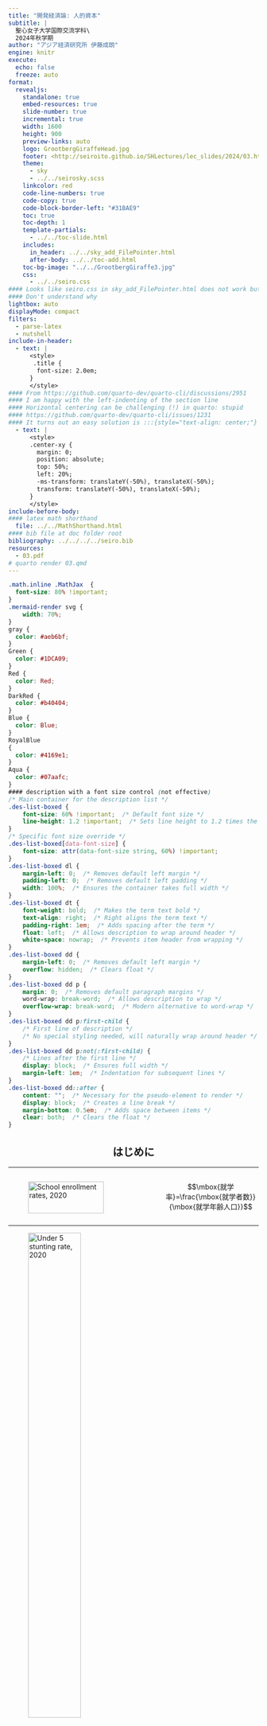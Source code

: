 ```yaml
---
title: "開発経済論: 人的資本"
subtitle: |
  聖心女子大学国際交流学科\
  2024年秋学期
author: "アジア経済研究所 伊藤成朗"
engine: knitr
execute:
  echo: false
  freeze: auto
format:
  revealjs:
    standalone: true
    embed-resources: true
    slide-number: true
    incremental: true
    width: 1600
    height: 900
    preview-links: auto
    logo: GrootbergGiraffeHead.jpg
    footer: <http://seiroito.github.io/SHLectures/lec_slides/2024/03.html>
    theme: 
      - sky
      - ../../seirosky.scss
    linkcolor: red
    code-line-numbers: true
    code-copy: true
    code-block-border-left: "#31BAE9"
    toc: true
    toc-depth: 1
    template-partials: 
      - ../../toc-slide.html
    includes:
      in_header: ../../sky_add_FilePointer.html
      after-body: ../../toc-add.html
    toc-bg-image: "../../GrootbergGiraffe3.jpg"
    css:
      - ../../seiro.css
#### Looks like seiro.css in sky_add_FilePointer.html does not work but local ../../seiro.css works
#### Don't understand why
lightbox: auto
displayMode: compact
filters:
  - parse-latex
  - nutshell
include-in-header:
  - text: |
      <style>
       .title {
        font-size: 2.0em;
      }
      </style>
#### From https://github.com/quarto-dev/quarto-cli/discussions/2951
#### I am happy with the left-indenting of the section line
#### Horizontal centering can be challenging (!) in quarto: stupid
#### https://github.com/quarto-dev/quarto-cli/issues/1231
#### It turns out an easy solution is :::{style="text-align: center;"}
  - text: |
      <style>
      .center-xy {
        margin: 0;
        position: absolute;
        top: 50%;
        left: 20%;
        -ms-transform: translateY(-50%), translateX(-50%);
        transform: translateY(-50%), translateX(-50%);
      }
      </style>
include-before-body:
#### latex math shorthand
  file: ../../MathShorthand.html 
#### bib file at doc folder root
bibliography: ../../../../seiro.bib
resources:
  - 03.pdf
# quarto render 03.qmd
---
```

```css
.math.inline .MathJax  {
  font-size: 80% !important;
}
.mermaid-render svg {
    width: 70%; 
}
gray {
  color: #aeb6bf;
}
Green {
  color: #1DCA09;
}
Red {
  color: Red;
}
DarkRed {
  color: #b40404;
}
Blue {
  color: Blue;
}
RoyalBlue
{
  color: #4169e1;
}
Aqua {
  color: #07aafc;
}
#### description with a font size control (not effective)
/* Main container for the description list */
.des-list-boxed {
    font-size: 60% !important;  /* Default font size */
    line-height: 1.2 !important;  /* Sets line height to 1.2 times the font size */
}
/* Specific font size override */
.des-list-boxed[data-font-size] {
    font-size: attr(data-font-size string, 60%) !important;
}
.des-list-boxed dl {
    margin-left: 0;  /* Removes default left margin */
    padding-left: 0;  /* Removes default left padding */
    width: 100%;  /* Ensures the container takes full width */
}
.des-list-boxed dt {
    font-weight: bold;  /* Makes the term text bold */
    text-align: right;  /* Right aligns the term text */
    padding-right: 1em;  /* Adds spacing after the term */
    float: left;  /* Allows description to wrap around header */
    white-space: nowrap;  /* Prevents item header from wrapping */
}
.des-list-boxed dd {
    margin-left: 0;  /* Removes default left margin */
    overflow: hidden;  /* Clears float */
}
.des-list-boxed dd p {
    margin: 0;  /* Removes default paragraph margins */
    word-wrap: break-word;  /* Allows description to wrap */
    overflow-wrap: break-word;  /* Modern alternative to word-wrap */
}
.des-list-boxed dd p:first-child {
    /* First line of description */
    /* No special styling needed, will naturally wrap around header */
}
.des-list-boxed dd p:not(:first-child) {
    /* Lines after the first line */
    display: block;  /* Ensures full width */
    margin-left: 1em;  /* Indentation for subsequent lines */
}
.des-list-boxed dd::after {
    content: "";  /* Necessary for the pseudo-element to render */
    display: block;  /* Creates a line break */
    margin-bottom: 0.5em;  /* Adds space between items */
    clear: both;  /* Clears the float */
}
```

::: {style="text-align: center;"}
# はじめに
:::

----

::::::::::{.columns}
::::{.column width="60%"}
![School enrollment rates, 2020](HK/figure/SG.png){width="85%"}
::::

::::{.column width="40%"}
$$\mbox{就学率}=\frac{\mbox{就学者数}}{\mbox{就学年齢人口}}$$
::::
::::::::::

----

![Under 5 stunting rate, 2020](HK/figure/HG.png){width="50%"}

----

![Infant mortality rate, 2020](HK/figure/MG.png){width="50%"}

----

人的資本とは

. . .

教育、訓練、健康(保健)など、人間の生産性を高める無形資産。

. . .

古くはアダム・スミスにその概念が見出されるが、近代になって提唱したのがアメリカの経済発展を研究した\citet{Schultz1960, Schultz1961}、賃金を職歴と教育水準に関連づける実証研究をした\citet{Mincer1974}、最適な人的資本投資に関する理論的貢献をした\citet{Becker1962, Becker1964}など。

. . .

教育水準や保健指標が優れているほど所得は高いので、教育や保健の普及が所得を増やすかもしれない...

. . .

貧困の罠では経済全体が豊かになるメカニズムとその障壁を考えた

このセクションでは、個々の家計が豊かになるメカニズムを人的資本投資を通じて考える

----

## : Labour productivity

<!-- * $\large{労働生産性}=\frac{\mbox{GDP}}{\large{\mbox{雇用者数}}}$-->

* 労働生産性=GDP/雇用者数
   * ここでの労働生産性の計算方法
      * 長所: GDP関連統計(国民経済計算)だけで計算可能
      * 短所: 労働時間を考慮していない
   * 通常は生産量/総労働時間、生産金額/総労働時間などで計算

## :x LProd2

----

::::::::::{.columns}

::::{.column width="55%"}
![被雇用者1人あたりGDP(労働生産性)](HK/figure/LabourProductivityPerEmployee.jpg){width="85%"}

<script src="https://cdn.lordicon.com/lordicon.js"></script>
<lord-icon
    src="https://cdn.lordicon.com/ujxzdfjx.json"
    trigger="hover"
    style="width:30px;height:30px">
</lord-icon> [OECD](https://stats.oecd.org/Index.aspx?DataSetCode=PDB_LV)<div style="text-align: right; font-size: 12px"><a href="https://lordicon.com/">Animated icons by Lordicon.com</a></div>
::::

::::{.column width="45%"}
* [:労働生産性](#LabourProductivity)
* 中国、韓国、インドの労働生産性は急速に成長、ただし、インドの水準はまだ低い
* 南アフリカとインドネシアの労働生産性は低く、成長も遅い
* リーマン・ショックを引き起こしたアメリカは、ショック後も労働生産性が成長
::::
::::::::::

----

::::::::::{.columns}
::::{.column width="55%"}
![被雇用者1人あたりGDP(労働生産性): 現在の高所得国のみ](HK/figure/LabourProductivityPerEmployee2.jpg){width="85%"}

<script src="https://cdn.lordicon.com/lordicon.js"></script>
<lord-icon
    src="https://cdn.lordicon.com/ujxzdfjx.json"
    trigger="hover"
    style="width:30px;height:30px">
</lord-icon> [OECD](https://stats.oecd.org/Index.aspx?DataSetCode=PDB_LV)<div style="text-align: right; font-size: 12px"><a href="https://lordicon.com/">Animated icons by Lordicon.com</a></div>
::::

::::{.column width="45%"}
*	日本の労働生産性はバブル崩壊後も1996年頃までアメリカと似た成長率、それ以降は差が拡大
*	1990年代末期は就職氷河期、デフレの始まり(CPI, 1998年9月)
*	2011年大震災以降、労働生産性は僅かに上昇したが、アベノミクス以降も成長せず、COVID-19蔓延以前の2018年から低下
::::
::::::::::

----


::::::::::{.columns}
::::{.column width="70%"}
![1人あたりGDP](HK/figure/GDPPerCapita.jpg){width="85%}

<script src="https://cdn.lordicon.com/lordicon.js"></script>
<lord-icon
    src="https://cdn.lordicon.com/ujxzdfjx.json"
    trigger="hover"
    style="width:30px;height:30px">
</lord-icon> [OECD](https://stats.oecd.org/Index.aspx?DataSetCode=PDB_LV)<div style="text-align: right; font-size: 12px"><a href="https://lordicon.com/">Animated icons by Lordicon.com</a></div>
::::

::::{.column width="30%"}
* 1人当たりGDPは労働生産性とトレンドと近似
* (ここでの)低所得国と高所得国の差は縮まっている
* 南アフリカはインドネシアに追いつかれた
* 1人当たりGDPでも日本は韓国に追いつかれた
* 南アフリカは中国よりも労働生産性は高いが1人当たりGDPは低い
::::
::::::::::

----

::::::::::{.columns}
::::{.column width="70%"}
![1人あたりGDP: 現在の高所得国のみ](HK/figure/GDPPerCapita2.jpg){width="85%}

<script src="https://cdn.lordicon.com/lordicon.js"></script>
<lord-icon
    src="https://cdn.lordicon.com/ujxzdfjx.json"
    trigger="hover"
    style="width:30px;height:30px">
</lord-icon> [OECD](https://stats.oecd.org/Index.aspx?DataSetCode=PDB_LV)<div style="text-align: right; font-size: 12px"><a href="https://lordicon.com/">Animated icons by Lordicon.com</a></div>
::::

::::{.column width="30%"}
* 日本は1997年からアメリカとドイツとの格差拡大
* 日本はアベノミクスの1年前から成長
* 日本は労働生産性は低迷しているのに1人当たりGDPは成長
   * 就労人数(時間人)が増えたため
::::
::::::::::

----

::::::::::{.columns}
::::{.column width="70%"}
![資本分配率(=資本報酬/国民所得=1-労働分配率)](HK/figure/PikettySaezZucman.jpg){width="85%}

<script src="https://cdn.lordicon.com/lordicon.js"></script>
<lord-icon
    src="https://cdn.lordicon.com/ujxzdfjx.json"
    trigger="hover"
    style="width:30px;height:30px">
</lord-icon> @PikettySaezZucman2018, Table A49より作成
<div style="text-align: right; font-size: 12px"><a href="https://lordicon.com/">Animated icons by Lordicon.com</a></div>
::::

::::{.column width="30%"}
* 大戦期以降-1990年前後: 資本分配率は低下
* 1990年前後-: 資本分配率は上昇
   * 人的資本は増えているのに労働分配率は低下
   * 生産物市場の独寡占化oligopoly+労働市場の独寡占化oligopsony?
::::
::::::::::


----

```r
# downloaded from https://data.worldbank.org/indicator/NY.GDP.PCAP.PP.KD
# GDP per capita, PPP (constant 2017 international $) GDP per capita based on purchasing power parity (PPP). PPP GDP is gross domestic product converted to international dollars using purchasing power parity rates. An international dollar has the same purchasing power over GDP as the U.S. dollar has in the United States. GDP at purchaser's prices is the sum of gross value added by all resident producers in the country plus any product taxes and minus any subsidies not included in the value of the products. It is calculated without making deductions for depreciation of fabricated assets or for depletion and degradation of natural resources. Data are in constant 2017 international dollars.
library(data.table)
grepout <- function(str, x)
  # returns element of match (not numbers)
  x[grep(str, x, perl = T)]
repseq <- function(seq, rep)
#       returns a sequence with each elements repeated by rep times
{z <- NULL; for (i in 1:length(seq)) z <- c(z,rep(seq[i],rep)); return(z)}
y <- fread("1/data/API_NY.GDP.PCAP.PP.KD_DS2_en_csv_v2_2925849.csv", 
  header = T, skip = 2, sep = ",")
setnames(y, 
  grepout("^1|^2", colnames(y))
  , paste0("pcdgp.", grepout("^1|^2", colnames(y)))
  )
yL <- reshape(y, direction = "long", idvar = c("Country Name", "Country Code"),
  varying = grepout("^pc", colnames(y)))
yL[, c("indicator", "Indicator Name", "Indicator Code", "V67") := NULL]
setnames(yL, c("name", "code", "year", "value"))
# lag with n=1 and pad with NA (returns vector)
setkey(yL, name, year)
yL[, gY1 := shift(value, n=1, fill=NA, type="lag"), by = .(name)]
yL[, gY := (value-gY1)/gY1]
yL <- yL[year >= 1990]
yL[, trend := 1:.N, by = code]
lm1 <- lm(log(value) ~ trend, data = yL[grepl("JP", code) & year >= 1991 & year <= 2012, ])
```
```r
# 総務省統計局、労働力調査、長期時系列データ, unit = 10 thousands
#https://www.stat.go.jp/data/roudou/longtime/zuhyou/lt01-a10.xlsx
lfj <- fread("HK/JapanLabourForce.prn", skip = 2, header = T)
lfj <- lfj[-(1:2), ]
lfj[, year := repseq(1953:2021, 12)]
# okinawa is included from 1973 onwards
lfj <- lfj[year >= 1973, ]
lfj[, c("Mon", "star") := NULL]
setnames(lfj, c("year", "month", 
  paste(rep(grepout("L|E|U|N", colnames(lfj)), each = 3), c("t", "m", "f"), sep = ".")))
lfjL <- reshape(lfj, direction = "long", idvar = c("year", "month"),
  varying = grepout("L|E|U|N", colnames(lfj)))
setnames(lfjL, c("year", "month", "GenderGroup",
  "LForce", "Employed", "Employee", "Unemployed", "NLForce", "URate"))
lfjL[, month := unlist(strsplit(month, "月"))]
nv <- c("year", "month", "LForce", "Employed", "Employee", "Unemployed", "NLForce", "URate")
lfjL[, (nv) := lapply(.SD, as.numeric), .SDcols = nv]
# merge population census 人口推計, 政府統計コード=00200524, unit = thousand
popj <- fread("HK/JapanPopulation.prn", skip = 1, header = T)
popj2 <- fread("HK/JapanPop2015-2019.prn", skip = 5, header = T)
popj2 <- popj2[grepl("総数", AgeGroup) & !grepl("%", unit), .(year, GenderGroup, value)]
popj2[, gen := "t"]
popj2[grepl("男$", GenderGroup), gen := "m"]
popj2[grepl("女$", GenderGroup), gen := "f"]
popj2[, GenderGroup := NULL]
popj[, memo := NULL]
popL <- reshape(popj, direction = "long", idvar = c("year"),
  varying = grepout("pop", colnames(popj)))
setnames(popL, "time", "GenderGroup")
setnames(popj2, c("value", "gen"), c("pop", "GenderGroup"))
pop <- rbindlist(list(popL, popj2), use.names = T)
pop2 <- pop[year == 2019]
pop2[, year := 2020]
pop <- rbind(pop, pop2)
setkey(pop, year, GenderGroup)
setkey(lfjL, year, GenderGroup)
lf <- pop[lfjL]
lf[, Date := as.IDate(strftime(paste(year, month, 1, sep = "-"), format = "%Y-%m-%d"))]
lf[, LFRate := LForce*10/pop]
lf[, ERate := 1-URate/100]
lf[, ELRate := LFRate*ERate]
lf[, GenderGroup := factor(GenderGroup, levels = c("t", "f", "m"))]
lf[, GenderGroup := factor(GenderGroup, labels = c("合計", "女", "男"))]
lf <- lf[, .(Date, GenderGroup, LFRate, ERate, ELRate)]
lf <- unique(lf)
setnames(lf, 
  c("LFRate", "ERate", "ELRate"), 
  paste0("value.", c("LFRate", "ERate", "ELRate"))) 
lfL <- reshape(lf, direction = "long", idvar = c("Date", "GenderGroup"),
  varying = grepout("val", colnames(lf)))
setnames(lfL, "time", "variable")
lfL[, variable := factor(variable, levels = c("ELRate", "LFRate", "ERate"))]
lfL[, variable := factor(variable, labels = c("就業率*労働力率", "労働力率", "就業率"))]
lfL2 <- lfL[grepl("就業率\\*労働力率", variable) & grepl("合計", GenderGroup) & Date >= as.IDate("1991-01-01") & Date <= as.IDate("2012-12-01"), ]
lfL2[, trend := 1:.N]
lm2 <- lm(log(value) ~ trend, data = lfL2)
```
```r
# labour shares in japan
ls <- fread("HK/LabourShareFromFRED.csv", header = T)
setnames(ls, c("date", "value"))
ls[, trend := 1:.N]
ls[, Date := as.IDate(date)]
lm3 <- lm(log(value) ~ trend, data = ls[Date >= as.IDate("1991-01-01") & Date <= as.IDate("2012-01-01")])
```

::::::::::{.columns}
::::{.column width="40%"}
![@ADKPV2020, Figure 1](HK/figure/ADKPV2021_Fig1small.jpg)
::::

::::{.column width="60%"}
* 労働分配率は1980年代からすべての国で低下、日本では`r formatC((exp(summary(lm3)$coeff[2, 1]*22)-1)*100, digits = 3, format = "f")`%低下
* 1991-2012: 就業率*労働力率は`r formatC((exp(summary(lm2)$coeff[2, 1]*22)-1)*100, digits = 3, format = "f")`%変化(次2枚のスライド)、1人あたりGDPは`r formatC((exp(summary(lm1)$coeff[2, 1]*22)-1)*100, digits = 3, format = "f")`%成長
* 日本の労働分配率の低下の主な背景: 1人あたりGDP成長率(`r formatC((exp(summary(lm1)$coeff[2, 1]*22)-1)*100, digits = 3, format = "f")`%)よりも平均労働所得の成長率(`r formatC((exp(summary(lm3)$coeff[2, 1]*22)-1+exp(summary(lm1)$coeff[2, 1]*22)-1-(exp(summary(lm2)$coeff[2, 1]*22)-1))*100, digits = 3, format = "f")`%)が低かったため
   * 就業率や労働力率の影響は小さい
   * 1人あたりGDPの増分から、労働者よりも多くを企業所有者が得た
   * 所有者と株主が富を増やした
::::
::::::::::

$$
\mbox{労働分配率}
=\frac{\mbox{労働所得}}{\mbox{GDP}}
=\frac{\frac{\mbox{労働所得}}{\mbox{人口}}}{\frac{\mbox{GDP}}{\mbox{人口}}}
=\frac{\frac{\mbox{労働所得}}{\mbox{労働者数}}\frac{\mbox{労働者数}}{\mbox{労働力}}\frac{\mbox{労働力}}{\mbox{人口}}}{\frac{\mbox{GDP}}{\mbox{人口}}}
=\frac{\mbox{平均労働所得}\times\mbox{就業率}\times\mbox{労働力率}}{\mbox{1人あたりGDP}}.
$$


----


@Schultz1960 の疑問と仮説


1. 労働人口や資本の増加以上に生産が増えているのはなぜか

* つまり、生産額/労働量=労働生産性、生産額/資本サービス価値=資本生産性が増えているのはなぜか
   * 国内総生産(GDP)/人口=1人当たりGDP(労働人口$<$人口だが国単位での労働生産性を近似)も増えている。

2. 労働分配率はなぜ上昇しているのか(1960年当時)\hfill\hyperlink{LShare<1>}{\beamergotobutton{先進国労働分配率}}

. . .

<br>

人間への投資が労働生産性を高めているため

. . .

人間への投資の成果=人的資本human capital

. . .

人間を資本という物として捉えるのは当時(現在も?)「けしからん」

. . .

\citet{Becker1964}も\textit{Human Capital: A theoretical and empirical analysis, with special reference to education}などと副題を付けた

----

人的資本の分類

:::{.des-list-boxed}
知的能力
: 知識、技能

物的能力
: 健康
:::

* 知識と技能は性質が異なる
   * 技能: 人間に体化される&rarr;私的財
   * 知識: 社会に蓄積されて共有される&rarr;公共財: 他者の消費は競合しないし排除もできない
* 健康は運動能力と感染源(!)に分けると性質が異なる
   * 運動能力: 人間に体化される&rarr;私的財
   * 感染源: 社会に広める&rarr;外部性のある私的財: 他者への影響が市場で価格評価されないので、個人の行動は他者への感染を考慮しにくい
      * 自分は軽症にしかならないから、感染予防努力を緩める
      * 「マスク着用を強要するのは自由の侵害」...自由のためなら感染する覚悟がある?

----

知識生産=研究開発(R\&D)活動

. . .

模倣されると利益が減るので、知識生産は社会的に最適水準よりも少なくなりがち

. . .

特許patents、著作権copyright、商標trademarkなどで知的財産権を保護して少なくなりすぎないようにする

. . .

原則は理解されても、保護や違反摘発・懲罰の適切な水準に合意がない

----

* キムリア(白血病やリンパ腫、1回投与で3349万円)、ザインテグロ(ベータ・サラセミア、米承認3億円)
* 保護下で薬価を高くし過ぎたために利用が進まない: Truvada(HIV予防治療薬)
* 低所得者対象で利益が少ない+模倣されやすいために開発が進まない: マラリア治療薬、結核治療薬などのneglected tropical diseases
* 厳しい罰則(日本: 商標権を侵害した場合は10年以下の懲役もしくは1000万円以下の罰金)、でも、生産地中国での摘発は...: 偽ブランド品販売
* 著作権の保護期間を再三延ばすことで多額の利潤を保有権者が得る: ミッキーマウス(1923年生まれ、1998年期限切れ予定、1998年期限延長、2024年期限切れ予定[US])
   * [I)t was ``basically the Gershwin family trust, grandchildren of Oscar Hammerstein, Disney, others of that ilk'' who pushed for ever-longer copyright terms.](https://arstechnica.com/tech-policy/2019/01/a-whole-years-worth-of-works-just-fell-into-the-public-domain/) (Dennis Karjala, Law professor, 2013)
   * 商標はディズニーが半永久的に保有し続ける。ミッキーマウスの絵はpublic domainになるが、ミッキーの何々、という使い方は商標の使用許諾を得た上でライセンス料を支払う。

----

人の中で知的能力はどのように成長するでしょうか
<gray>How does intellectual capacity grow in a person?</gray>

. . .

学校教育を考えます<gray>Let us consider schooling</gray>

. . .

通学すると学習し、人的資本(知的能力)を蓄積し、生産性が高まります<gray>If you go to a school, you learn, you will accummulate human capital (intellectual capacity), and you will become productive</gray>

. . .

生産性が高いほど稼ぎが増えます<gray>The more you are productive, the more you earn</gray>

. . .

では、できる限り長く学校に通うべきでしょうか?<gray>Then, shall we go to school as long as possible?<gray>

. . .


いいえ、ある段階で止めて働かねばなりません<gray>No. You need to stop at some point and start to work</gray>

. . .

いつ止めるかどのように決めるべきでしょうか<gray>How do we decide when to stop?</gray>

. . .

止めるタイミングを理解するには理論が必要になります<gray>We need a theory to understand.</gray>

----

@BalandRobinson2000 モデル: 2期間モデルを考えます<gray>Here comes @BalandRobinson2000: Let us consider a two-period model</gray>

:::{.des-list-boxed}
第1期
:	子ども期: どのくらい学校に行くか、どのくらい働くか決めます<gray>You choose how much to go to school, how much to work</gray>

第2期
:	成人期: 子ども期の就学時間に応じた労働所得を得ます<gray>You earn. Adulthood income is increasing in childhood schooling.</gray>
:::

. . .

合理的な子ども: 便益と費用を考慮して教育水準を決める<gray>a rational child: weighs costs and benefits to decide schooling level</gray>

:::{.des-list-boxed}
便益benefits
:	学歴を積むことによる成人所得増加分$\times$割引率<gray>increased adult income * discount rate</gray>

費用costs
:	学歴を積むことによる就学費用(=学費+制服・給食・通学その他費用+児童労働所得)の発生<gray>costs of schooling(tuition+school unifom+school meals+commuting costs+child labour incomes)</gray>
:::

. . .

教育水準を決める=**第1期の時間配分(就学 vs. 就労)**を決める<gray>deciding on schooling level=deciding on time allocation (schooling vs. work) in period 1</gray>

----

単純化の仮定

1. 学費+制服・給食・通学その他費用=0<gray>for simplicity, we assume all costs other than child labour income are zero</gray>
1. 親と子どもの利害は完全に一致

. . .

以下の場合、親は子どもが判断するよりも児童労働就労時間を長くして、子どもの児童労働所得で自分の効用を高める<gray>Under the following conditions, a parent may increase the work hours than the child would have and increases the parental utility with the child's labour income</gray>

* 親が子どもの成人期所得効用を子どもよりも割り引くとき(将来よりも現在の家族の幸せ)<gray>a parent discounts more of future utility (happiness of today weights more than of tomorrow)</gray>
* 「成人したら仕送りを約束するから学校に行かせてほしい」と子どもが頼んでも、親が子どもの約束を信じないとき(子どもは将来裏切ることができるため)<gray>a parent does not believe that the child's promise that he/she will pay back the costs in future</gray>

. . .

意志決定者が子どもか親かによって人的資本投資額が変わる<gray>depending on the decision maker, the amount of human capital investment may differ</gray>

----

教育の人的資本仮説: 学歴水準の決定=生産性向上手段<gray>human capital hypothesis of education: schooling = a means to increase productivity</gray>

* 教育に関する最も代表的な仮説<gray>the most representative hypothesis on education</gray>
* 人的資本仮説と補完的な見方: <gray>a complementary view to human capital hypothesis</gray>

:::{.des-list-boxed}
シグナリング仮説
:	学歴水準の決定=(雇用者への)能力情報伝達手段(あくまでもシグナルであって、生産性を変えても変えなくてもいい)<gray>schooling=a means to signal ability (to employers) (strictly a signal and does not have to change productivity)</gray>
:::

* シグナリング・モデルでは、就学や学習の費用が低い人ほど教育水準を高く選ぶ<gray>In signaling models, people with lower costs of schooling/learning choose high schooling levels</gray>
* 人的資本仮説とシグナリング仮説: 補完的であり両立可能<gray>humal capital and signaling: complementary and not mutually exclusive (nor complete)</gray>
* 本講義では説明しません

----

人生効用最大化のために子どもは何を決めるか<gray>what does a child decide to maximise the lifetime utility?</gray>

. . .

第1期時間配分、第1期と第2期の間の消費配分<gray>first period time allocation, consumption allocation between first and second periods</gray>

. . .

理解の段取り: <gray>how we understand the model</gray>

1. 第1期時間配分を最適に決め、人生を通じて所得合計を最大化する<gray>a child choose the first period time allocation optimally, and maximises the lifetime earning</gray>
1. 各期への消費配分を決める<gray>decides on consumption allocation to each periods</gray>

----

ミクロ経済学: 限界収入=限界費用(MR = MC)<gray>marginal revenue = marginal costs</gray>

. . .

生涯効用を最大化する最適な学歴水準$l^{*}$(第1期の就学時間)は下記を満たすはず<gray>optimal schooling level $l^{*}$ that maximises the lifetime utiluty must satisfy the below</gray>
$$
\underbrace{\mbox{ 成人所得増加による効用増加分}}_{\scriptsize{\mbox{就学の限界収入(を効用評価)}}} = \underbrace{\mbox{ 児童労働所得減少による効用減少分}}_{\scriptsize{\mbox{就学の限界費用(を効用評価)}}}
$$

. . .

第1期の時間配分は現時点での(限界)費用と将来時点の(限界)便益をバランスさせるように決まる

::::::::::{.columns}
::::{.column width="40%"}
:::{.fragment}
![](HK/figure/MRMC.jpg)
:::
::::

::::{.column width="60%"}
:::{.fragment}
MR$>$MCのとき=$l<l^{*}$のとき

&rArr; $l$&uarr; &rArr; $MR-MC$だけ純利益&uarr;
:::
:::{.fragment}
MR$<$MCのとき=$l>l^{*}$のとき

&rArr; $l$&darr; &rArr; $MR-MC$だけ純利益&uarr;
:::

:::{.fragment}
&rArr; 等号(MR=MC)ならば純利益改善の余地がない
:::

:::{.fragment}
連続関数の最大化: 限界収入=限界費用(MR-MC=0) ([図解: 微分](MaximisationSlides.pdf))
:::
::::
::::::::::

----

$t$期の消費$c_{t}$よる効用$u(c_{t})$, $t=1,2$

. . .


初期資産$A$、貯蓄$s$、就学時間$l$、児童労働賃金$w$

```r
tb <- read.table(textConnection(
"就労時間 24-l
児童労働所得 w×(24-l)
児童期消費 w×(24-l)+A-s
児童期効用 u{w(24-l)+A-s}=u(c1)
成人所得 h(l)
成人期消費 h(l)+Rs
成人期効用 u{Rs+h(l)}=u(c2)"))
tb <- data.table(tb)
setnames(tb, c("日本語", "数式"))
tinytable::tt(tb)
```

----

* 児童労働所得は(24時間から就学時間$l$を引いた)就労時間*児童労働賃金。成人所得は就学時間の増加関数。
* 児童労働時間は児童労働所得を増やして成人所得を減らす$=$就学時間は児童労働所得を減らして成人所得を増やす
* 児童労働時間の決定には今期所得と将来所得のトレードオフがある
   * トレードオフをどのように選ぶかを考えるのが経済学

----

生涯効用最大化問題として今期所得と来期所得のトレードオフを考える
生涯効用最大化問題として児童労働時間=$24-$就学時間=$24-$人的資本投資時間を考える
$$
\begin{aligned}
\max_{\{s, l\}}
\;\;\; & u(c_{1})+\beta u(c_{2}) \hspace{1cm} &&\color{blue}{\scriptsize{\mbox{$s,l$を操作して生涯効用$u(c_{1})+\beta u(c_{2})$を最大化}}}\\
\st \;\;\; 
& c_{1}=w(24-l)+A-s  &&\color{blue}{\scriptsize{\mbox{$c_{1}$は児童労働所得+資産-貯蓄}}}\\
& c_{2}=h(l)+Rs  &&\color{blue}{\scriptsize{\mbox{$c_{2}$は成人所得$+R*$貯蓄}}}
\end{aligned}
$$
2つの制約を目的関数に代入すると、制約条件を組み込んだ目的関数になる
$$
\max_{\{s, l\}}
\;\;\; u\left\{w(24-l)+A-s\right\}+\beta u\left\{h(l)+Rs\right\}
$$

::: {style="font-size: 70%;line-height: 1.1;"}
FOCs
$$
\begin{aligned}
\frac{\partial F(l, s)}{\partial l}
&=
\frac{\partial u\left(c_{1}\right)}{\partial c_{1}}\frac{\partial c_{1}(l, s)}{\partial l}
+\beta \frac{\partial u(c_{2})}{\partial c_{2}}\frac{\partial c_{2}(l, s)}{\partial l}=0, \\
\frac{\partial F(l, s)}{\partial s}
&=
\frac{\partial u\left(c_{1}\right)}{\partial c_{1}}\frac{\partial c_{1}(l, s)}{\partial s}
+\beta \frac{\partial u(c_{2})}{\partial c_{2}}\frac{\partial c_{2}(l, s)}{\partial s}=0.
\end{aligned}
$$
:::

----

FOCs

::: {style="font-size: 70%;line-height: 1.1;"}
$$
\begin{aligned}
\frac{u'\left(c_{1}\right)}{u'\left(c_{2}\right)}&=
\frac{\frac{\partial u\left(c_{1}\right)}{\partial c_{1}}}{\frac{\partial u\left(c_{2}\right)}{\partial c_{2}}}
=
-\beta \frac{\frac{\partial c_{2}(l, s)}{\partial l}}{\frac{\partial c_{1}(l, s)}{\partial l}}
=-\beta\frac{h'(l)}{-w}=\beta\frac{h'(l)}{w},\\
\frac{u'\left(c_{1}\right)}{u'\left(c_{2}\right)}&=
\frac{\frac{\partial u\left(c_{1}\right)}{\partial c_{1}}}{\frac{\partial u\left(c_{2}\right)}{\partial c_{2}}}
=
-\beta \frac{\frac{\partial c_{2}(l, s)}{\partial s}}{\frac{\partial c_{1}(l, s)}{\partial s}}
=-\beta\frac{R}{-1}=\beta R. 
\end{aligned}
$$
:::

$$
wR=h'(l^{*}).
$$

::: {style="font-size: 60%;line-height: 1.1;"}
$$
\mbox{時間1単位wで働いて貯蓄したときの第2期所得増加分}=\mbox{時間1単位就学したときの第2期所得増加分}
$$
:::

児童労働の限界収益=人的資本投資の限界収益、となるようにすれば時間配分が最適になる

:::{.description-list}
最適
: 何らかの最大化(最小化)問題の解となっている状態を指す
:::

. . .

この条件式の特徴

* 効用最大化を考えたのに効用関数が含まれていない
* 生涯所得を最大化&larr;生涯所得を最大化しつつ、貯蓄(=消費配分)によって効用を最大化

----

FOCs

$$
\underbrace{u'\left(c_{1}\right)}_{\scriptsize{\mbox{$c_{1}$を減らした(貯蓄を増やした)ときの効用増分}}}
=
\underbrace{\beta Ru'\left(c_{2}\right)}_{\scriptsize{\mbox{$c_{2}$を増やした($R*$貯蓄を増やした)ときの効用増分の割引$\beta$現在価値}}} 
$$

$s$を通じて消費を再配分することで各期の限界効用の合計は増えない

* $\beta$第2期限界効用=第1期限界効用を高めるうえでの費用
   * 第1期限界効用-$\beta$第2期限界効用=第1期限界効用-第1期限界費用=0
      *  &rArr; 第1期限界効用=第1期限界費用
* 所与の生涯所得の下での効用は最大化されている
  * 生涯所得が与えられたとき、貯蓄をこの条件のように(「最適に」)決めることで、その生涯所得における効用は最大化される
  * 生涯所得が最大化されているかはこの条件は何も語っていない

----

FOCs

$$
\begin{aligned}
\hspace{-10cm}\underbrace{wu'\left(c_{1}\right)}_{\scriptsize{\mbox{就学時間$l$を増やして所得が$w$減ったときの第1期効用減分}}}
&=
\underbrace{u'\left(c_{2}\right)h'(l)}_{\scriptsize{\mbox{$l$を増やしたときの第2期効用増分}}}\\
\scriptsize{\mbox{就学の限界費用(を効用評価)}}
&=
\scriptsize{\mbox{就学の限界収入(を効用評価)}}
\end{aligned}
$$

$l$を通じて各期所得を変化させることで各期の限界効用の合計は増えない

* $w$第1期限界効用=第2期限界効用を高めるうえでの費用
   * 第2期限界効用-$w$第1期限界効用=第2期限界効用-第2期限界費用=0
      *  &rArr; 第2期限界効用=第2期限界費用
* 就学費用$w$、人的資本投資の効率$h'(l)$、各期の限界効用(追加的消費変化がどれだけ効用に影響するか)を考慮し、人的資本投資量$l$を決めている


----

経済学でよく使われる仮定

::: {style="font-size: 85%;line-height: 1.1;"}
:::{.des-list-boxed}
限界生産力逓減の仮定
:	技術が変わらずに生産要素が増えると、生産の増加幅は低下するという仮定<gray>diminishing marginal product: an assumption that an increase in production to the same additional unit of factor of production will decline, if without changing the technology</gray>

*	「同じ土地に機械を投入し続けると、混み合うので生産の増加幅はゼロに近づく」
*	$h(l)$: 就学$l$のときの成人所得
*	$h'(l)$: 就学$l$で$l$を増やしたときの成人所得変化 \hspace{1cm} <gray>$l$での$h(l)$の傾き</gray>
*	$h'(l)$は$l\in\mathbb R_{+}$で非負 \hspace{1cm} <gray>$R_{+}$=正の実数すべての集合</gray>
*	$h'(l)$は$l$とともに減少、$h''(l)<0$ \hspace{1cm} <gray>$l$での$h(l)$の傾きは減っていく</gray>

限界効用逓減の仮定
:	消費水準が増えると、効用の増加幅は低下するという仮定<gray>an assumption that an increase in utility to the same unit of additional consumption will decline</gray>

*	「同じものを食べ続けると、飽きるので追加的な満足度はゼロに近づく」
*	$u'(c)$は$c\in\mathbb R_{+}$で非負
*	$u'(c_{t})$は$c_{t}$とともに減少、$u''(c_{t})<0$

:::
:::

----

$$
wu'\left\{w(24-l)+A-s\right\}=\beta u'\left\{h(l)+Rs\right\}h'(l).
$$

<br>

$wu'\left\{w(24-l)+A-s\right\}$は$l$が大きいほど括弧$\left\{\cdot\right\}$の中が小さい 

$\implies$ $u'\left\{\cdot\right\}$が大きい ($\because$限界効用逓減) 

$\implies$ \textcolor{darkred}{左辺$u'\left\{\cdot\right\}$は$l$の増加関数}

<br>

$u'\left\{h(l)+Rs\right\}h'(l)$は$l$が大きいほど$u'\left\{h(l)+Rs\right\}$も$h'(l)$も小さくなる ($\because$限界効用逓減、限界生産力逓減)

 $\implies$ \textcolor{darkgreen}{右辺$u'\left\{h(l)+Rs\right\}h'(l)$は$l$の減少関数}

----

<center>
![](HK/figure/109_D_HK.jpg)
</center>

----

<center>
![](HK/figure/110_D_HK.jpg)
</center>

----

<center>
![](HK/figure/111_D_HK.jpg)
</center>

----

<center>
![](HK/figure/112_D_HK.jpg)
</center>

----

<center>
![](HK/figure/113_D_HK.jpg)
</center>

----

<center>
![](D_HK.gif)
</center>

----

<center>
$wu'\left\{w(24-l)+A-s\right\}$と$\beta u'\left\{h(l)+Rs\right\}h'(l)$が交わるために必要な条件

<br>

\hspace{-5cm}$y$軸上($l=0$)で<DarkRed>$wu'\left\{w(24-l)+A-s\right\}$</DarkRed>$<$<Green>$\beta u'\left\{h(l)+Rs\right\}h'(l)$</Green>

$l=24$で<DarkRed>$wu'\left\{w(24-l)+A-s\right\}$</DarkRed>$>$<Green>$\beta u'\left\{h(l)+Rs\right\}h'(l)$</Green>

:::{.fragment}
<br>
$\iff$

<br>
$$
\begin{aligned}
wu'\left\{24w+A-s\right\}&<\beta u'\left\{h(0)+Rs\right\}h'(0)\\
wu'\left\{A-s\right\}&>\beta u'\left\{h(24)+Rs\right\}h'(24)
\end{aligned}
$$
:::

</center>

----

$$
\begin{aligned}
wu'\left\{24w+A-s\right\}&<\beta u'\left\{h(0)+Rs\right\}h'(0)\\
wu'\left\{A-s\right\}&>\beta u'\left\{h(24)+Rs\right\}h'(24)
\end{aligned}
$$


1番目の不等式が成立しやすい条件

* $h(0)$が[$h(+)$に比べて]小さい: 未就学時の人的資本が(就学時に比べて)小さい
* $h'(0)$が大きい: 未就学から少しでも就学すると、人的資本の増加分が十分に大きい

. . .

これら条件下では2番目の不等式も成立しやすい

----


----

<center>
![](HK/figure/115_D_HK.jpg)
</center>

----

<center>
![](HK/figure/116_D_HK.jpg)
</center>

----

<center>
![](HK/figure/117_D_HK.jpg)
</center>

----

<center>
![](HK/figure/118_D_HK.jpg)
</center>

----

<center>
![](HK/figure/119_D_HK.jpg)
</center>

----

::::::::::{.columns}
:::{.column width="75%"}
![](HK/figure/119_D_HK.jpg){width="133.333%"}
:::

:::{.column width="25%"}
* 人的資本投資=0のとき、限界効用<限界費用
* $w$が大きくて$A$が小さい場合
* $h(0)$が大きい場合
* $h'(0)$が小さい場合
:::
::::::::::

----

<center>
![](HK/figure/D2_HK.gif)
</center>

----

最適な就学時間を選ぶと第1期の消費が少なすぎる場合、借入をして第2期に返済する

. . .

$\gets$ 第2期の消費を第1期に移動させる

. . .

でも、借入に限度があって必要なだけ借りられないかも=**信用制約credit constaint**がある場合

. . .

$$
\underbrace{\mbox{第1期の限界効用}}_{u'(c_{1})}>
\underbrace{\mbox{第2期の限界効用}}_{\beta Ru'(c_{2})}
$$

. . .

第1期消費が少なすぎると第1期の限界効用が最適水準よりも高すぎる

. . .

信用制約 &rArr; 第1期消費が過小=$u'(c_{1})$は最適よりも大きい &rArr; 図で$u'(c_{1})w$線は上方

信用制約 &rArr; 第2期消費は過大=$u'(c_{2})$は最適よりも小さい &rArr; 図で$u'(c_{2})h'(l)$線は下方

----

<center>
![](HK/figure/138_D_HK.jpg)
</center>

----

<center>
![](HK/figure/139_D_HK.jpg)
</center>

----

<center>
![](HK/figure/140_D_HK.jpg)
</center>

----

<center>
![](HK/figure/141_D_HK.jpg)
</center>

----

<center>
![](HK/figure/142_D_HK.jpg)
</center>

----

::::::::::{.columns}
:::{.column width="75%"}
![](HK/figure/D3_HK.gif)
:::

:::{.column width="25%"}
* 第2期所得を少しでも第1期に移動させるために児童労働を増やす
* 借入が制限されると、就学時間と所得は最適水準よりも減る
* 信用制約がbindする場合: 資産$A$が少ない場合=貧しい家庭の場合
:::
::::::::::

----

数学: 信用制約がbindするとき最大化の一階条件の2式が示すこと。

$s$は負が最適だが、非負制約によって0が次善
$$
\begin{aligned}
u_{s}
&=-u'\left\{w(24-l)+A-s\right\}+\beta Ru'\left\{h(l)+Rs\right\}{\color{red}<}0,\\
u_{l}
&=-wu'\left\{w(24-l)+A-s\right\}+\beta h'(l)u'\left\{h(l)+Rs\right\}=0.
\end{aligned}
$$

::: {style="font-size: 60%;line-height: 1.1;"}
$$
\begin{aligned}
\frac{u'(c_{1})}{u'(c_{2})}&=\frac{u'\left\{w(24-l)+A-s\right\}}{u'\left\{h(l)+Rs\right\}}{\color{red}>}\beta R,\\
\frac{u'(c_{1})}{u'(c_{2})}&=\frac{u'\left\{w(24-l)+A-s\right\}}{u'\left\{h(l)+Rs\right\}}=\beta \frac{h'(l)}{w}.
\end{aligned}
$$
:::

$$
Rw\color{red}{<}h'(l).
$$
意味: 追加で微少時間就労して$w$を稼いで貯蓄して成人消費が増える分=$Rw<h'(l)$=追加で微少時間就学して成人消費が増える分 &rArr; 限界費用<限界収入 &rArr; 児童期の<Red>就学時間が過少</Red>

$A$が大きい &rArr; $-u'\left\{w(24-l)+A-s\right\}$の絶対値が小さい &rArr; $-u'\left\{w24+A-s\right\}+\beta Ru'\left\{h(0)+Rs\right\}>0$になるかも &rArr; 交点を持つ

----

この枠組みでは、第1期目に投資、第2期目に回収する

. . .

投資は資金投下と回収の時期が違う: 他者の資金が必要な場合、ファイナンスされないことがある

. . .

第1期目に第2期の投資収益を利用できれば=借入ができれば、効用を最大化するように最適な人的資本投資ができる

. . .

しかし、第2期目の所得を担保に借入ができなければ、資産が少ない家計では第1期の消費を優先して就学時間が過小になる

. . .

収益性の高い投資機会が失われるので、当の子どもだけでなく社会にとっても損失

. . .

信用市場の失敗: 収益性の高い投資に資金を提供できない

. . .

政府などが奨学金を貸与すると解決できる、贈与は不要

* 近年の奨学金負債: 返済できない人&rArr;人的投資の収益率を計算しているか(=合理的か)?
* 借入可能であれば、$A$と最適人的資本投資量は正の関係: 一定の$A$以下だけに贈与する理由?

----

人々の学習などの成果が人的資本として生産性を高め、物的資本や物的労働量以上に経済を発展させていく

. . .

人々は現在の(児童労働)賃金(=就学費用)と将来の賃金増加を勘案して人的資本投資を決める

. . .

では、現在と将来の賃金はどのように決まるのか?

. . .

労働市場の需要と供給を均衡させるように決まる

. . .

では、労働需要と労働供給はどのように決まるのか?

. . .

より対象を絞って考えると、人的資本投資をして技能が向上した労働への需要はどのように決まるのか?


----

インドの経済政策目標: inclusive growth

. . .

高卒や大卒の中産階級が増えて、都市部で近代的な生活を始める

. . .

準技能(semi-skilled)労働を求めた海外直接投資(FDI)、中産階級の消費が成長をもたらす


. . .

しかし、恩恵は貧困層になかなか及ばない

. . .

労働需要が高まっている部門・職業に雇用される必要がある

. . .

「成長過程に貧困層が参加することが必要」と言われるが、低技能労働需要は少ない

. . .

2000年以降のインドの経済成長は小卒程度の学力しか持たない農村貧困層への労働需要を飛躍的に高めるとは思えない

. . .

農村部での公教育の質改善無しにはexclusive growthになる

----

@Tinbergen1975, @KatzMurphy1992, @Acemoglu1998, @Acemoglu2002, @GoldinKatz2009 のアイディア

. . .

<center>

技能のプール

</center>

. . .

<center>

&#8681;

技能偏向的技術変化

skill-biased technological change

</center>

. . .

<center>

&#8681;

企業による技能偏向的技術の採用

</center>

. . .

<center>

&#8681;

技能労働需要

</center>

. . .

<br>
技能のプールが発生するきっかけは?

----

アメリカ20世紀初頭high school movement

* 高校修了の高収益率、連邦制による分権化 &rArr; 公立高校建設
* 高校教育の普及 &rArr; 高卒技能偏向的技術変化
* 技能偏向的技術採用によって技能保有者(高卒)ホワイト・カラー労働需要が増える
* アメリカ中流階級の黄金期

. . .

アメリカ1970年代

* ヴェトナム戦争徴兵忌避によって大学進学者が 24\%(1960) &rarr; 36\% (1969) &rarr; 27\%(mid-1970's)と増える(``College enrollment linked to vietnam war,'' {\footnotesize\textit{NY Times}, Page 24, Sep 04, 1984}) &rArr; 技能偏向的技術変化
* 技能偏向的技術採用によって技能保有者(大卒)ホワイト・カラー労働需要が増える
* 1980年代になると高卒と大卒者の格差が拡大し始める&rarr;現在も継続

----

<center>
![](HK/figure/192/1_D_HK.jpg)
</center>

----

<center>
![](HK/figure/192/2_D_HK.jpg)
</center>

----

<center>
![](HK/figure/192/3_D_HK.jpg)
</center>

----

<center>
![](HK/figure/192/4_D_HK.jpg)
</center>

----

<center>
![](HK/figure/192/5_D_HK.jpg)
</center>

----

<center>
![](HK/figure/192/6_D_HK.jpg)
</center>

----

<center>
![](HK/figure/192/7_D_HK.jpg)
</center>

----

<center>
![](HK/figure/192/8_D_HK.jpg)
</center>

----

<center>
![](HK/figure/192/9_D_HK.jpg)
</center>

----

<center>
![](HK/figure/192/10_D_HK.jpg)
</center>

----

<center>
![](HK/figure/192/11_D_HK.jpg)
</center>

----

<center>
![](HK/figure/192/12_D_HK.jpg)
</center>

----

<center>
![](HK/figure/192/13_D_HK.jpg)
</center>

----

<center>
![](HK/figure/192/14_D_HK.jpg)
</center>

----

<center>
![](HK/figure/192/15_D_HK.jpg)
</center>

----

<center>
![](HK/figure/192/16_D_HK.jpg)
</center>

----

技能の高い人口が増えると技術が開発され、採用され、(高)技能労働への需要が増える

* 技術変化には特定の生産要素(労働、資本など)をより多く使う方向性がある(特定生産要素を増減する方向性のある技術変化をdirected technical changeといいます)
* 理由: (高)技能人口が増えると、技術開発をして技術を売る企業にとって(高)技能偏向的技術開発の利潤が高まるため[@Acemoglu2002]
	* 価格効果: (高)技能人口が増えると、相対的に稀少になった(低技能)労働を多く使う財の価格が高くなるので、(低技能)労働偏向的技術が開発される
	* 市場規模効果: (高)技能偏向的技術を使う財の市場規模が大きければ、(高)技能偏向的技術が開発される
	* 殆どの場合、市場規模効果は価格効果を上回るので、(高)技能人口が増えると(高)技能偏向的技術が多くなる

----

技能偏向的技術変化があるとき

. . .

人的資本投資へのアクセスが容易で技能労働供給が潤沢ならば、技能を積んで収入を高める人が増え、賃金格差は減りつつ経済成長が高まる

. . .

人的資本投資へのアクセスが一部のみが可能であれば、技能労働供給が限られ、賃金格差は増えつつ経済成長が低迷する

* 1980-2005年: 大卒賃金プレミアム

:::{.des-list-boxed}
拡大
:	アメリカ、イギリス、日本(プレミアム水準はアメリカの半分)

変化なし
:	フランス、ドイツ
:::

. . .

アメリカで大卒人口が増えないのは教育産業の容量上限ではない

* 他国では増えている
* 高校ドロップアウトや高卒の学力が不足[@GoldinKatz2009, p.347]
* 大学の学費が高騰、ベビーブーマー世代が大学学齢になったとき奨学金が不足=credit constrained[@GoldinKatz2009, p.349]

----

<center>
![](HK/figure/CollegePremiumInJapan.jpg){width="70%"}
</center>

----

<center>
![](HK/figure/218/1_D_218_D_HK.jpg)
</center>

----

<center>
![](HK/figure/218/2_D_218_D_HK.jpg)
</center>

----

<center>
![](HK/figure/218/3_D_218_D_HK.jpg)
</center>

----

<center>
![](HK/figure/218/4_D_218_D_HK.jpg)
</center>

----

<center>
![](HK/figure/218/5_D_218_D_HK.jpg)
</center>

----

<center>
![](HK/figure/218/6_D_218_D_HK.jpg)
</center>

----

<center>
![](HK/figure/218/7_D_218_D_HK.jpg)
</center>

----

#### References

::: {#refs}
:::
